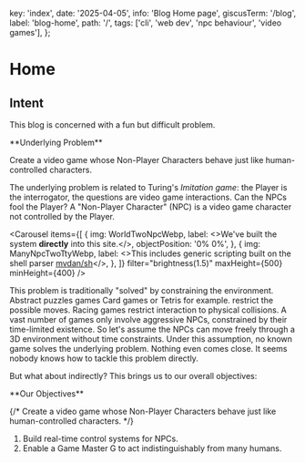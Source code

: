   key: 'index',
  date: '2025-04-05',
  info: 'Blog Home page',
  giscusTerm: '/blog',
  label: 'blog-home',
  path: '/',
  tags: ['cli', 'web dev', 'npc behaviour', 'video games'],
};



# Home

## Intent

This blog is concerned with a fun but difficult problem.

<Card id="underlying-problem"> 
**Underlying Problem**

Create a video game whose Non-Player Characters behave just like human-controlled characters.
</Card>

The underlying problem is related to Turing's _Imitation game_:
the Player is the interrogator,
the questions are video game interactions.
Can the NPCs fool the Player? <SideNote> A "Non-Player Character" (NPC) is a video game character not controlled by the Player.</SideNote>

<Carousel
  items={[
    {
      img: WorldTwoNpcWebp,
      label: <>We've built the system <strong>directly</strong> into this site.</>,
      objectPosition: '0% 0%',
    },
    {
      img: ManyNpcTwoTtyWebp,
      label: <>This includes generic scripting built on the shell parser <a href="https://github.com/mvdan/sh" target="_blank">mvdan/sh</a></>,
    },
  ]}
  filter="brightness(1.5)"
  maxHeight={500}
  minHeight={400}
/>

This problem is traditionally "solved" by constraining the environment.
Abstract puzzles games <SideNote>Card games or Tetris for example.</SideNote> restrict the possible moves.
Racing games restrict interaction to physical collisions.
A vast number of games only involve aggressive NPCs, constrained by their time-limited existence.
So let's assume the NPCs
can move freely through a 3D environment without time constraints.
Under this assumption,
no known game solves the underlying problem.
Nothing even comes close.
It seems nobody knows how to tackle this problem directly.

But what about indirectly?
This brings us to our overall objectives:

<Card id="underlying-problem"> 
**Our Objectives**

{/* Create a video game whose Non-Player Characters behave just like human-controlled characters. */}

1. Build real-time control systems for NPCs.
2. Enable a Game Master <SideNote>G</SideNote> to act indistinguishably from many humans.
</Card>
